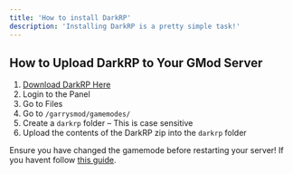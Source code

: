 ```yaml
---
title: 'How to install DarkRP'
description: 'Installing DarkRP is a pretty simple task!'
---
```


## How to Upload DarkRP to Your GMod Server

1. [Download DarkRP Here](https://github.com/FPtje/DarkRP)
2. Login to the Panel
3. Go to Files
4. Go to `/garrysmod/gamemodes/`
5. Create a `darkrp` folder – This is case sensitive
6. Upload the contents of the DarkRP zip into the `darkrp` folder

Ensure you have changed the gamemode before restarting your server! If you havent follow [this guide](https://wiki.eclipseno.de/games/gmod/gamemode).